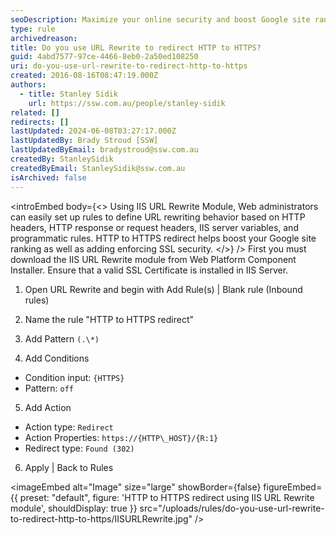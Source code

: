 ```yaml
---
seoDescription: Maximize your online security and boost Google site ranking by using IIS URL Rewrite to redirect HTTP traffic to HTTPS, ensuring a safer browsing experience for users.
type: rule
archivedreason:
title: Do you use URL Rewrite to redirect HTTP to HTTPS?
guid: 4abd7577-97ce-4466-8eb0-2a50ed108250
uri: do-you-use-url-rewrite-to-redirect-http-to-https
created: 2016-08-16T08:47:19.000Z
authors:
  - title: Stanley Sidik
    url: https://ssw.com.au/people/stanley-sidik
related: []
redirects: []
lastUpdated: 2024-06-08T03:27:17.000Z
lastUpdatedBy: Brady Stroud [SSW]
lastUpdatedByEmail: bradystroud@ssw.com.au
createdBy: StanleySidik
createdByEmail: StanleySidik@ssw.com.au
isArchived: false
---
```


<introEmbed
  body={<>
Using IIS URL Rewrite Module, Web administrators can easily set up rules to define URL rewriting behavior based on HTTP headers, HTTP response or request headers, IIS server variables, and programmatic rules. HTTP to HTTPS redirect helps boost your Google site ranking as well as adding enforcing SSL security.
  </>}
/>
First you must download the IIS URL Rewrite module from Web Platform Component Installer. Ensure that a valid SSL Certificate is installed in IIS Server.

1. Open URL Rewrite and begin with Add Rule(s) | Blank rule (Inbound rules)

2. Name the rule "HTTP to HTTPS redirect"

3. Add Pattern `(.\*)`

4. Add Conditions

- Condition input: `{HTTPS}`
- Pattern: `off`

5. Add Action

- Action type: `Redirect`
- Action Properties: `https://{HTTP\_HOST}/{R:1}`
- Redirect type: `Found (302)`

6. Apply | Back to Rules


<imageEmbed
  alt="Image"
  size="large"
  showBorder={false}
  figureEmbed={{
    preset: "default",
    figure: 'HTTP to HTTPS redirect using IIS URL Rewrite module',
    shouldDisplay: true
  }}
  src="/uploads/rules/do-you-use-url-rewrite-to-redirect-http-to-https/IISURLRewrite.jpg"
/>
